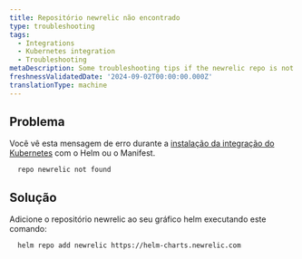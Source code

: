 ```yaml
---
title: Repositório newrelic não encontrado
type: troubleshooting
tags:
  - Integrations
  - Kubernetes integration
  - Troubleshooting
metaDescription: Some troubleshooting tips if the newrelic repo is not found.
freshnessValidatedDate: '2024-09-02T00:00:00.000Z'
translationType: machine
---
```


## Problema

Você vê esta mensagem de erro durante a [instalação da integração do Kubernetes](/install/kubernetes/) com o Helm ou o Manifest.

```shell
  repo newrelic not found
```

## Solução

Adicione o repositório newrelic ao seu gráfico helm executando este comando:

```shell
  helm repo add newrelic https://helm-charts.newrelic.com
```